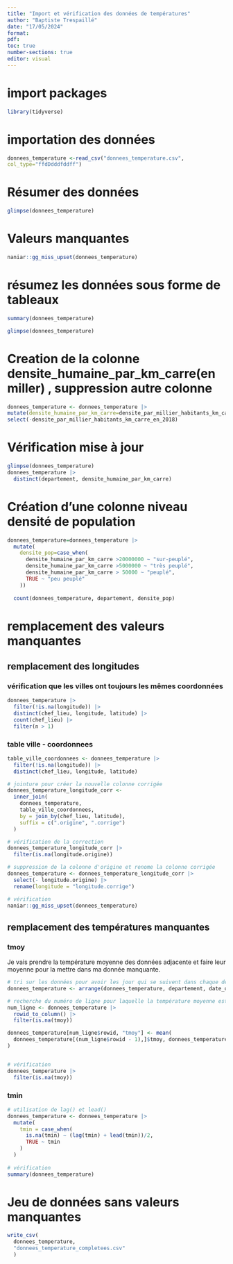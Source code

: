 ```yaml
---
title: "Import et vérification des données de températures"
author: "Baptiste Trespaillé"
date: "17/05/2024"
format:
pdf:
toc: true
number-sections: true
editor: visual
---
```


# import packages

```r
library(tidyverse)
```

# importation des données

```r
donnees_temperature <-read_csv("donnees_temperature.csv",
col_type="ffdDdddfddff")
```

# Résumer des données

```r
glimpse(donnees_temperature)
```

# Valeurs manquantes

```r
naniar::gg_miss_upset(donnees_temperature)
```

# résumez les données sous forme de tableaux

```r
summary(donnees_temperature)

glimpse(donnees_temperature)
```

# Creation de la colonne densite_humaine_par_km_carre(en miller) , suppression autre colonne

```r
donnees_temperature <- donnees_temperature |>
mutate(densite_humaine_par_km_carre=densite_par_millier_habitants_km_carre_en_2018*1000) |>
select(-densite_par_millier_habitants_km_carre_en_2018)
```

# Vérification mise à jour

```r
glimpse(donnees_temperature)
donnees_temperature |> 
  distinct(departement, densite_humaine_par_km_carre)
```

# Création d'une colonne niveau densité de population

```r
donnees_temperature=donnees_temperature |>
  mutate(
    densite_pop=case_when(
      densite_humaine_par_km_carre >20000000 ~ "sur-peuplé",
      densite_humaine_par_km_carre >5000000 ~ "très peuplé",
      densite_humaine_par_km_carre > 50000 ~ "peuplé",
      TRUE ~ "peu peuplé"
    ))
  
  count(donnees_temperature, departement, densite_pop)
```

# remplacement des valeurs manquantes

## remplacement des longitudes

### vérification que les villes ont toujours les mêmes coordonnées

```r
donnees_temperature |> 
  filter(!is.na(longitude)) |> 
  distinct(chef_lieu, longitude, latitude) |> 
  count(chef_lieu) |> 
  filter(n > 1)
```

### table ville - coordonnees

```r
table_ville_coordonnees <- donnees_temperature |> 
  filter(!is.na(longitude)) |> 
  distinct(chef_lieu, longitude, latitude)

# jointure pour créer la nouvelle colonne corrigée
donnees_temperature_longitude_corr <- 
  inner_join(
    donnees_temperature,
    table_ville_coordonnees,
    by = join_by(chef_lieu, latitude),
    suffix = c(".origine", ".corrige")
  )

# vérification de la correction
donnees_temperature_longitude_corr |> 
  filter(is.na(longitude.origine))

# suppression de la colonne d'origine et renome la colonne corrigée
donnees_temperature <- donnees_temperature_longitude_corr |> 
  select(- longitude.origine) |> 
  rename(longitude = "longitude.corrige")

# vérification
naniar::gg_miss_upset(donnees_temperature)

```

## remplacement des températures manquantes

### tmoy

Je vais prendre la température moyenne des données adjacente et faire leur moyenne pour la mettre dans ma donnée manquante.

```r
# tri sur les données pour avoir les jour qui se suivent dans chaque departement
donnees_temperature <- arrange(donnees_temperature, departement, date_obs)

# recherche du numéro de ligne pour laquelle la température moyenne est manquante
num_ligne <- donnees_temperature |> 
  rowid_to_column() |> 
  filter(is.na(tmoy))

donnees_temperature[num_ligne$rowid, "tmoy"] <- mean(
  donnees_temperature[(num_ligne$rowid - 1),]$tmoy, donnees_temperature[(num_ligne$rowid + 1), ]$tmoy
)


# vérification
donnees_temperature |> 
  filter(is.na(tmoy))
```

### tmin

```r
# utilisation de lag() et lead()
donnees_temperature <- donnees_temperature |> 
  mutate(
    tmin = case_when(
      is.na(tmin) ~ (lag(tmin) + lead(tmin))/2,
      TRUE ~ tmin
    )
  )
    
# vérification
summary(donnees_temperature)

```

# Jeu de données sans valeurs manquantes

```r
write_csv(
  donnees_temperature, 
  "donnees_temperature_completees.csv"
  )

```
